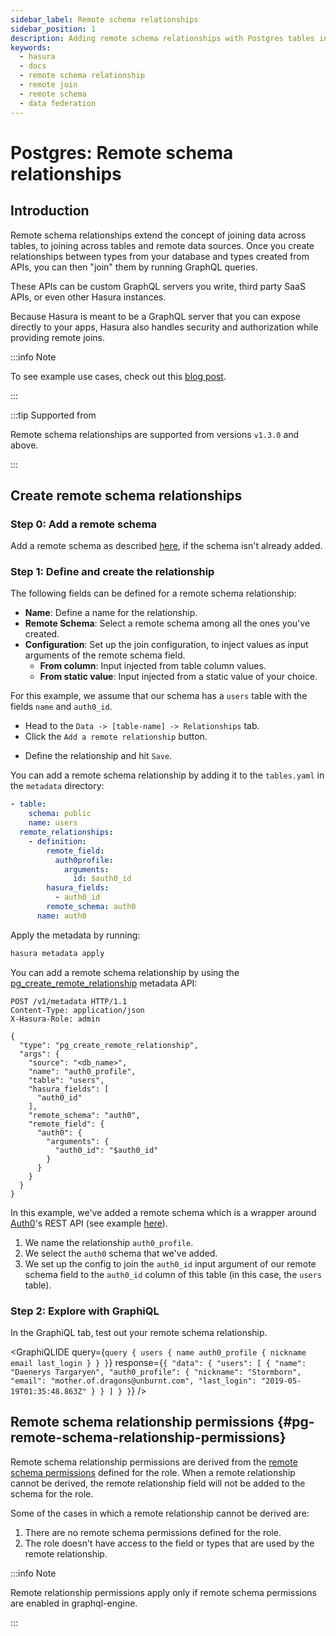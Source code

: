 ```yaml
---
sidebar_label: Remote schema relationships
sidebar_position: 1
description: Adding remote schema relationships with Postgres tables in Hasura
keywords:
  - hasura
  - docs
  - remote schema relationship
  - remote join
  - remote schema
  - data federation
---
```



# Postgres: Remote schema relationships

## Introduction

Remote schema relationships extend the concept of joining data across
tables, to joining across tables and remote data sources. Once you
create relationships between types from your database and types created
from APIs, you can then "join" them by running GraphQL queries.

These APIs can be custom GraphQL servers you write, third party SaaS
APIs, or even other Hasura instances.

Because Hasura is meant to be a GraphQL server that you can expose
directly to your apps, Hasura also handles security and authorization
while providing remote joins.

:::info Note

To see example use cases, check out this [blog
post](https://hasura.io/blog/remote-joins-a-graphql-api-to-join-database-and-other-data-sources/).

:::

:::tip Supported from

Remote schema relationships are supported from versions `v1.3.0` and
above.

:::

## Create remote schema relationships

### Step 0: Add a remote schema

Add a remote schema as described [here](/graphql/core/remote-schemas/adding-schema.mdx), if the schema
isn't already added.

### Step 1: Define and create the relationship

The following fields can be defined for a remote schema relationship:

- **Name**: Define a name for the relationship.
- **Remote Schema**: Select a remote schema among all the ones you've
  created.
- **Configuration**: Set up the join configuration, to inject values
  as input arguments of the remote schema field.
  - **From column**: Input injected from table column values.
  - **From static value**: Input injected from a static value of
    your choice.

For this example, we assume that our schema has a `users` table with the
fields `name` and `auth0_id`.

<Tabs className="api-tabs">
<TabItem value="console" label="Console">

- Head to the `Data -> [table-name] -> Relationships` tab.
- Click the `Add a remote relationship` button.

<Thumbnail
  src="/img/graphql/core/schema/add-remote-schema-relationship.png"
  alt="Opening the remote relationship section"
  width="1000px"
/>

- Define the relationship and hit `Save`.

<Thumbnail
  src="/img/graphql/core/schema/define-remote-schema-relationship.png"
  alt="Defining the relationship"
  width="800px"
/>

</TabItem>
<TabItem value="cli" label="CLI">

You can add a remote schema relationship by adding it to the
`tables.yaml` in the `metadata` directory:

```yaml {4-13}
- table:
    schema: public
    name: users
  remote_relationships:
    - definition:
        remote_field:
          auth0profile:
            arguments:
              id: $auth0_id
        hasura_fields:
          - auth0_id
        remote_schema: auth0
      name: auth0
```

Apply the metadata by running:

```bash
hasura metadata apply
```

</TabItem>
<TabItem value="api" label="API">

You can add a remote schema relationship by using the
[pg_create_remote_relationship](/graphql/core/api-reference/metadata-api/remote-relationships.mdx#metadata-pg-create-remote-relationship) metadata API:

```http
POST /v1/metadata HTTP/1.1
Content-Type: application/json
X-Hasura-Role: admin

{
  "type": "pg_create_remote_relationship",
  "args": {
    "source": "<db_name>",
    "name": "auth0_profile",
    "table": "users",
    "hasura_fields": [
      "auth0_id"
    ],
    "remote_schema": "auth0",
    "remote_field": {
      "auth0": {
        "arguments": {
          "auth0_id": "$auth0_id"
        }
      }
    }
  }
}
```

</TabItem>
</Tabs>

In this example, we've added a remote schema which is a wrapper around
[Auth0](https://auth0.com/)'s REST API (see example
[here](https://github.com/hasura/graphql-engine/tree/master/community/boilerplates/remote-schemas/auth0-wrapper)).

1.  We name the relationship `auth0_profile`.
2.  We select the `auth0` schema that we've added.
3.  We set up the config to join the `auth0_id` input argument of our
    remote schema field to the `auth0_id` column of this table (in this
    case, the `users` table).

### Step 2: Explore with GraphiQL

In the GraphiQL tab, test out your remote schema relationship.

<GraphiQLIDE
  query={`query {
  users {
    name
    auth0_profile {
      nickname
      email
      last_login
    }
  }
}`}
  response={`{
  "data": {
    "users": [
      {
        "name": "Daenerys Targaryen",
        "auth0_profile": {
          "nickname": "Stormborn",
          "email": "mother.of.dragons@unburnt.com",
          "last_login": "2019-05-19T01:35:48.863Z"
        }
      }
    ]
  }
}`}
/>

## Remote schema relationship permissions {#pg-remote-schema-relationship-permissions}

Remote schema relationship permissions are derived from the
[remote schema permissions](/graphql/core/remote-schemas/auth/remote-schema-permissions.mdx) defined for the
role. When a remote relationship cannot be derived, the remote
relationship field will not be added to the schema for the role.

Some of the cases in which a remote relationship cannot be derived are:

1.  There are no remote schema permissions defined for the role.
2.  The role doesn't have access to the field or types that are used by
    the remote relationship.

:::info Note

Remote relationship permissions apply only if remote schema permissions
are enabled in graphql-engine.

:::
